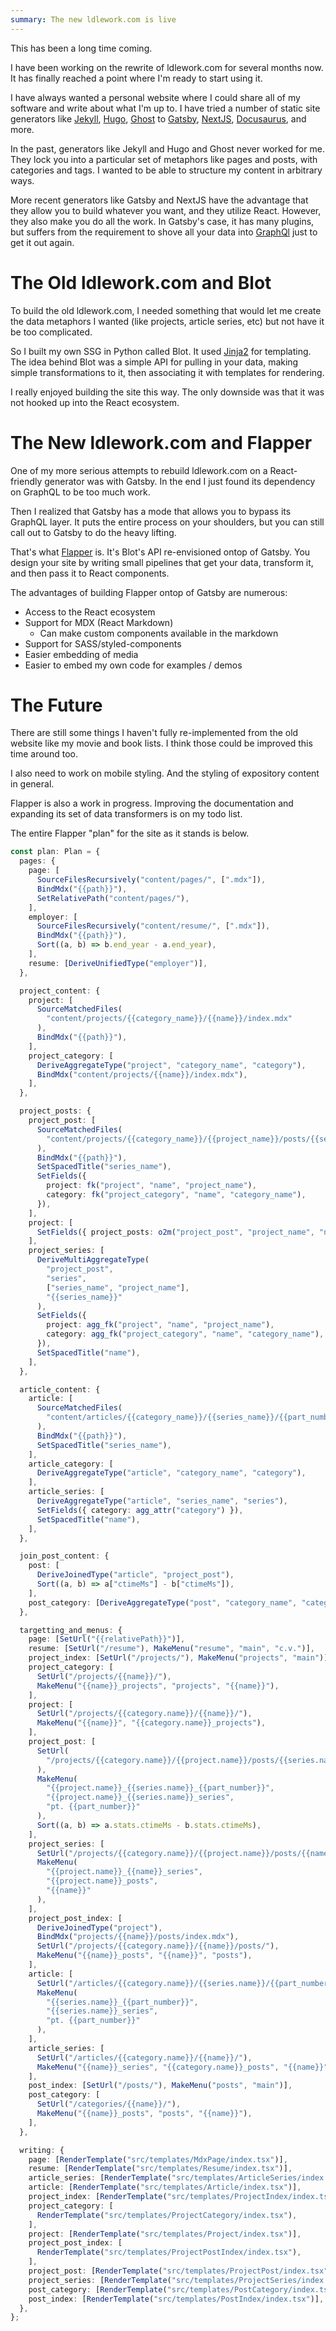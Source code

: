 ```yaml
---
summary: The new ldlework.com is live
---
```


This has been a long time coming.

I have been working on the rewrite of ldlework.com for several months now. It has finally reached a point where I'm ready to start using it.

I have always wanted a personal website where I could share all of my software and write about what I'm up to. I have tried a number of static site generators like [Jekyll](http://jekyllrb.com), [Hugo](http://gohugo.io), [Ghost](https://ghost.org) to [Gatsby](https://www.gatsbyjs.org), [NextJS](https://nextjs.org), [Docusaurus](https://docusaurus.io), and more.

In the past, generators like Jekyll and Hugo and Ghost never worked for me. They lock you into a particular set of metaphors like pages and posts, with categories and tags. I wanted to be able to structure my content in arbitrary ways.

More recent generators like Gatsby and NextJS have the advantage that they allow you to build whatever you want, and they utilize React. However, they also make you do all the work. In Gatsby's case, it has many plugins, but suffers from the requirement to shove all your data into [GraphQl](https://graphql.org/) just to get it out again.

# The Old ldlework.com and Blot

To build the old ldlework.com, I needed something that would let me create the data metaphors I wanted (like projects, article series, etc) but not have it be too complicated.

So I built my own SSG in Python called Blot. It used [Jinja2](http://jinja.pocoo.org/) for templating. The idea behind Blot was a simple API for pulling in your data, making simple transformations to it, then associating it with templates for rendering.

I really enjoyed building the site this way. The only downside was that it was not hooked up into the React ecosystem.

# The New ldlework.com and Flapper

One of my more serious attempts to rebuild ldlework.com on a React-friendly generator was with Gatsby. In the end I just found its dependency on GraphQL to be too much work.

Then I realized that Gatsby has a mode that allows you to bypass its GraphQL layer. It puts the entire process on your shoulders, but you can still call out to Gatsby to do the heavy lifting.

That's what [Flapper](http://flapper.ldlework.com) is. It's Blot's API re-envisioned ontop of Gatsby. You design your site by writing small pipelines that get your data, transform it, and then pass it to React components.

The advantages of building Flapper ontop of Gatsby are numerous:

- Access to the React ecosystem
- Support for MDX (React Markdown)
  - Can make custom components available in the markdown
- Support for SASS/styled-components
- Easier embedding of media
- Easier to embed my own code for examples / demos

# The Future

There are still some things I haven't fully re-implemented from the old website like my movie and book lists. I think those could be improved this time around too.

I also need to work on mobile styling. And the styling of expository content in general.

Flapper is also a work in progress. Improving the documentation and expanding its set of data transformers is on my todo list.

The entire Flapper "plan" for the site as it stands is below.

```typescript
const plan: Plan = {
  pages: {
    page: [
      SourceFilesRecursively("content/pages/", [".mdx"]),
      BindMdx("{{path}}"),
      SetRelativePath("content/pages/"),
    ],
    employer: [
      SourceFilesRecursively("content/resume/", [".mdx"]),
      BindMdx("{{path}}"),
      Sort((a, b) => b.end_year - a.end_year),
    ],
    resume: [DeriveUnifiedType("employer")],
  },

  project_content: {
    project: [
      SourceMatchedFiles(
        "content/projects/{{category_name}}/{{name}}/index.mdx"
      ),
      BindMdx("{{path}}"),
    ],
    project_category: [
      DeriveAggregateType("project", "category_name", "category"),
      BindMdx("content/projects/{{name}}/index.mdx"),
    ],
  },

  project_posts: {
    project_post: [
      SourceMatchedFiles(
        "content/projects/{{category_name}}/{{project_name}}/posts/{{series_name}}/{{part_number}}.mdx"
      ),
      BindMdx("{{path}}"),
      SetSpacedTitle("series_name"),
      SetFields({
        project: fk("project", "name", "project_name"),
        category: fk("project_category", "name", "category_name"),
      }),
    ],
    project: [
      SetFields({ project_posts: o2m("project_post", "project_name", "name") }),
    ],
    project_series: [
      DeriveMultiAggregateType(
        "project_post",
        "series",
        ["series_name", "project_name"],
        "{{series_name}}"
      ),
      SetFields({
        project: agg_fk("project", "name", "project_name"),
        category: agg_fk("project_category", "name", "category_name"),
      }),
      SetSpacedTitle("name"),
    ],
  },

  article_content: {
    article: [
      SourceMatchedFiles(
        "content/articles/{{category_name}}/{{series_name}}/{{part_number}}.mdx"
      ),
      BindMdx("{{path}}"),
      SetSpacedTitle("series_name"),
    ],
    article_category: [
      DeriveAggregateType("article", "category_name", "category"),
    ],
    article_series: [
      DeriveAggregateType("article", "series_name", "series"),
      SetFields({ category: agg_attr("category") }),
      SetSpacedTitle("name"),
    ],
  },

  join_post_content: {
    post: [
      DeriveJoinedType("article", "project_post"),
      Sort((a, b) => a["ctimeMs"] - b["ctimeMs"]),
    ],
    post_category: [DeriveAggregateType("post", "category_name", "category")],
  },

  targetting_and_menus: {
    page: [SetUrl("{{relativePath}}")],
    resume: [SetUrl("/resume"), MakeMenu("resume", "main", "c.v.")],
    project_index: [SetUrl("/projects/"), MakeMenu("projects", "main")],
    project_category: [
      SetUrl("/projects/{{name}}/"),
      MakeMenu("{{name}}_projects", "projects", "{{name}}"),
    ],
    project: [
      SetUrl("/projects/{{category.name}}/{{name}}/"),
      MakeMenu("{{name}}", "{{category.name}}_projects"),
    ],
    project_post: [
      SetUrl(
        "/projects/{{category.name}}/{{project.name}}/posts/{{series.name}}/{{part_number}}"
      ),
      MakeMenu(
        "{{project.name}}_{{series.name}}_{{part_number}}",
        "{{project.name}}_{{series.name}}_series",
        "pt. {{part_number}}"
      ),
      Sort((a, b) => a.stats.ctimeMs - b.stats.ctimeMs),
    ],
    project_series: [
      SetUrl("/projects/{{category.name}}/{{project.name}}/posts/{{name}}/"),
      MakeMenu(
        "{{project.name}}_{{name}}_series",
        "{{project.name}}_posts",
        "{{name}}"
      ),
    ],
    project_post_index: [
      DeriveJoinedType("project"),
      BindMdx("projects/{{name}}/posts/index.mdx"),
      SetUrl("/projects/{{category.name}}/{{name}}/posts/"),
      MakeMenu("{{name}}_posts", "{{name}}", "posts"),
    ],
    article: [
      SetUrl("/articles/{{category.name}}/{{series.name}}/{{part_number}}"),
      MakeMenu(
        "{{series.name}}_{{part_number}}",
        "{{series.name}}_series",
        "pt. {{part_number}}"
      ),
    ],
    article_series: [
      SetUrl("/articles/{{category.name}}/{{name}}/"),
      MakeMenu("{{name}}_series", "{{category.name}}_posts", "{{name}}"),
    ],
    post_index: [SetUrl("/posts/"), MakeMenu("posts", "main")],
    post_category: [
      SetUrl("/categories/{{name}}/"),
      MakeMenu("{{name}}_posts", "posts", "{{name}}"),
    ],
  },

  writing: {
    page: [RenderTemplate("src/templates/MdxPage/index.tsx")],
    resume: [RenderTemplate("src/templates/Resume/index.tsx")],
    article_series: [RenderTemplate("src/templates/ArticleSeries/index.tsx")],
    article: [RenderTemplate("src/templates/Article/index.tsx")],
    project_index: [RenderTemplate("src/templates/ProjectIndex/index.tsx")],
    project_category: [
      RenderTemplate("src/templates/ProjectCategory/index.tsx"),
    ],
    project: [RenderTemplate("src/templates/Project/index.tsx")],
    project_post_index: [
      RenderTemplate("src/templates/ProjectPostIndex/index.tsx"),
    ],
    project_post: [RenderTemplate("src/templates/ProjectPost/index.tsx")],
    project_series: [RenderTemplate("src/templates/ProjectSeries/index.tsx")],
    post_category: [RenderTemplate("src/templates/PostCategory/index.tsx")],
    post_index: [RenderTemplate("src/templates/PostIndex/index.tsx")],
  },
};
```
